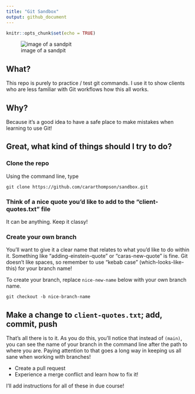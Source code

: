 ---
title: "Git Sandbox"
output: github_document
---

```{r setup, include=FALSE}
knitr::opts_chunk$set(echo = TRUE)
```


![image of a sandpit](https://www.stihl.com/p/images/header_490x170/I-SANDKASTEN_BAUEN-IM-025_rdax_65.jpg)


## What?

This repo is purely to practice / test git commands. I use it to show clients who are less familiar with Git workflows how this all works. 

## Why?

Because it's a good idea to have a safe place to make mistakes when learning to use Git!

## Great, what kind of things should I try to do?

### Clone the repo

Using the command line, type

```
git clone https://github.com/cararthompson/sandbox.git

```
### Think of a nice quote you'd like to add to the "client-quotes.txt" file

It can be anything. Keep it classy!


### Create your own branch

You'll want to give it a clear name that relates to what you'd like to do within it. Something like "adding-einstein-quote" or "caras-new-quote" is fine. Git doesn't like spaces, so remember to use "kebab case" (which-looks-like-this) for your branch name!

To create your branch, replace `nice-new-name` below with your own branch name. 

```
git checkout -b nice-branch-name

```

## Make a change to `client-quotes.txt`; add, commit, push

That's all there is to it. As you do this, you'll notice that instead of `(main)`, you can see the name of your branch in the command line after the path to where you are. Paying attention to that goes a long way in keeping us all sane when working with branches! 


- Create a pull request
- Experience a merge conflict and learn how to fix it!

I'll add instructions for all of these in due course! 
